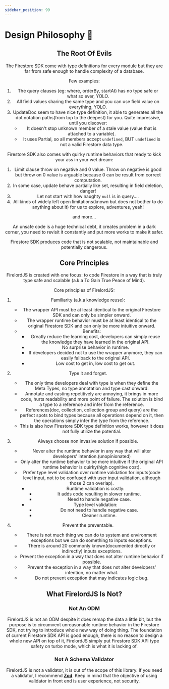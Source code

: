 ```yaml
---
sidebar_position: 99
---
```


# Design Philosophy 📖


<Header />

## The Root Of Evils

The Firestore SDK come with type definitions for every module but they are far from safe enough to handle complexity of a database.

Few examples:

1. The query clauses (eg: where, orderBy, startAt) has no type safe or what so ever, YOLO.
2. All field values sharing the same type and you can use field value on everything, YOLO.
3. UpdateDoc seem to have nice type definition, it able to generates all the dot notation paths(from top to the deepest) for you. Quite impressive, until you discover:
   - It doesn't stop unknown member of a stale value (value that is attached to a variable).
   - It uses Partial, so all members accept `undefined`, BUT `undefined` is not a valid Firestore data type.

Firestore SDK also comes with quirky runtime behaviors that ready to kick your ass in your wet dream:

1. Limit clause throw on negative and 0 value. Throw on negative is good but throw on 0 value is arguable because 0 can be result from correct computation.
2. In some case, update behave partially like set, resulting in field deletion, danger!
3. Let not start with how naughty `null` is in query....
4. All kinds of widely left open limitations(known but does not bother to do anything about it) for us to explore, adventures, yeah!

and more...

An unsafe code is a huge technical debt, it creates problem in a dark corner, you need to revisit it constantly and put more works to make it safer.

Firestore SDK produces code that is not scalable, not maintainable and potentially dangerous.

## Core Principles

FirelordJS is created with one focus: to code Firestore in a way that is truly type safe and scalable (a.k.a To Gain True Peace of Mind).

Core principles of FirelordJS:

1. Familiarity (a.k.a knowledge reuse):

   - The wrapper API must be at least identical to the original Firestore SDK and can only be simpler onward.
   - The wrapper runtime behavior must be at least identical to the original Firestore SDK and can only be more intuitive onward.
   - Benefits:
     - Greatly reduce the learning cost, developers can simply reuse the knowledge they have learned in the original API.
     - No surprise behavior in runtime.
     - If developers decided not to use the wrapper anymore, they can easily fallback to the original API.
     - Low cost to get in, low cost to get out.

2. Type it and forget.
   - The only time developers deal with type is when they define the Meta Types, no type annotation and type cast onward.
   - Annotate and casting repetitively are annoying, it brings in more code, hurts readability and more point of failure. The solution is bind a type to a reference and infer from the reference.
   - References(doc, collection, collection group and query) are the perfect spots to bind types because all operations depend on it, then the operations simply infer the type from the reference.
   - This is also how Firestore SDK type definition works, however it does not fully utilize the potential.
3. Always choose non invasive solution if possible.

   - Never alter the runtime behavior in any way that will alter developers' intention.(unopinionated)
   - Only alter the runtime behavior to be more intuitive if the original API runtime behavior is quirky(high cognitive cost).
   - Prefer type level validation over runtime validation for inputs(code level input, not to be confused with user input validation, although those 2 can overlap).
     - Runtime validation is costly:
       - It adds code resulting in slower runtime.
       - Need to handle negative case.
     - Type level validation:
       - Do not need to handle negative case.
       - Cleaner runtime.

4. Prevent the preventable.

   - There is not much thing we can do to system and environment exceptions but we can do something to inputs exceptions.
   - There is around 20 commonly known(documented directly or indirectly) inputs exceptions.
   - Prevent the exception in a way that does not alter runtime behavior if possible.
   - Prevent the exception in a way that does not alter developers' intention, no matter what.
   - Do not prevent exception that may indicates logic bug.

## What FirelordJS Is Not?

### Not An ODM

FirelordJS is not an ODM despite it does remap the data a little bit, but the purpose is to circumvent unreasonable runtime behavior in the Firestore SDK, not trying to introduce whole new way of doing thing. The foundation of current Firestore SDK API is good enough, there is no reason to design a whole new API on top of it, FirelordJS simply put Firestore SDK API type safety on turbo mode, which is what it is lacking of.

### Not A Schema Validator

FirelordJS is not a validator, it is out of the scope of this library. If you need a validator, I recommend **[Zod](https://www.npmjs.com/package/zod)**. Keep in mind that the objective of using validator in front end is user experience, not security.
